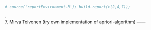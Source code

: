 ```r
# source('reportEnvironment.R'); build.report(c(2,4,7));
```
.  
7. Mirva Toivonen (try own implementation of apriori-algorithm)
------
